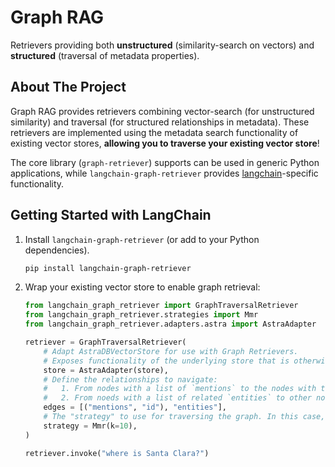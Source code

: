 # Graph RAG

Retrievers providing both **unstructured** (similarity-search on vectors) and
**structured** (traversal of metadata properties).

## About The Project

Graph RAG provides retrievers combining vector-search (for unstructured similarity) and traversal (for structured relationships in metadata).
These retrievers are implemented using the metadata search functionality of existing vector stores, **allowing you to traverse your existing vector store**!

The core library (`graph-retriever`) supports can be used in generic Python applications, while `langchain-graph-retriever` provides [langchain](https://python.langchain.com/docs/introduction/)-specific functionality.

## Getting Started with LangChain

1. Install `langchain-graph-retriever` (or add to your Python dependencies).

    ```sh
    pip install langchain-graph-retriever
    ```

1. Wrap your existing vector store to enable graph retrieval:

    ```python
    from langchain_graph_retriever import GraphTraversalRetriever
    from langchain_graph_retriever.strategies import Mmr
    from langchain_graph_retriever.adapters.astra import AstraAdapter

    retriever = GraphTraversalRetriever(
        # Adapt AstraDBVectorStore for use with Graph Retrievers.
        # Exposes functionality of the underlying store that is otherwise not available.
        store = AstraAdapter(store),
        # Define the relationships to navigate:
        #   1. From nodes with a list of `mentions` to the nodes with the corresponding `ids`.
        #   2. From noeds with a list of related `entities` to other nodes with the same entities.
        edges = [("mentions", "id"), "entities"],
        # The "strategy" to use for traversing the graph. In this case, max-marginal relevance.
        strategy = Mmr(k=10),
    )

    retriever.invoke("where is Santa Clara?")
    ```